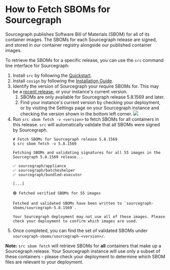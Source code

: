 # How to Fetch SBOMs for Sourcegraph

Sourcegraph publishes Software Bill of Materials (SBOM) for all of its container images. The SBOMs for each Sourcegraph release are signed, and stored in our container registry alongside our published container images.

To retrieve the SBOMs for a specific release, you can use the `src` command line interface for Sourcegraph:

1. Install `src` by following the [Quickstart](../quickstart.mdx).
2. Install `cosign` by following the [Installation Guide](https://docs.sigstore.dev/cosign/system_config/installation/).
3. Identify the version of Sourcegraph your require SBOMs for. This may be a [recent release](../../CHANGELOG.mdx), or your instance's current version.
    1. SBOMs are only available for Sourcegraph release 5.8.1569 and later.
    2. Find your instance's current version by checking your deployment, or by visiting the Settings page on your Sourcegraph instance and checking the version shown in the bottom left corner.
    ![](https://storage.googleapis.com/sourcegraph-assets/docs/images/settings/view-version-scaled.png)
4. Run `src sbom fetch -v <version>` to fetch SBOMs for all containers in this release. `src` will automatically validate that all SBOMs were signed by Sourcegraph.
    ```
    # Fetch SBOMs for Sourcegraph release 5.8.1569
    $ src sbom fetch -v 5.8.1569

    Fetching SBOMs and validating signatures for all 55 images in the Sourcegraph 5.8.1569 release...

    ✅ sourcegraph/appliance
    ✅ sourcegraph/batcheshelper
    ✅ sourcegraph/bundled-executor

    [...]

    🟢 Fetched verified SBOMs for 55 images

    Fetched and validated SBOMs have been written to `sourcegraph-sboms/sourcegraph-5.8.1569`.

    Your Sourcegraph deployment may not use all of these images. Please check your deployment to confirm which images are used.
    ```
5. Once completed, you can find the set of validated SBOMs under `sourcegraph-sboms/sourcegraph-<version>/`.

**Note:** `src sbom fetch` will retrieve SBOMs for **all** containers that make up a Sourcegraph release. Your Sourcegraph instance will use only a subset of these containers - please check your deployment to determine which SBOM files are relevant to your deployment.
